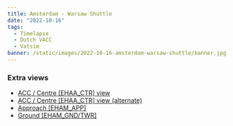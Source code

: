 ```yaml
---
title: Amsterdam - Warsaw Shuttle
date: "2022-10-16"
tags:
  - Timelapse
  - Dutch VACC
  - Vatsim
banner: /static/images/2022-10-16-amsterdam-warsaw-shuttle/banner.jpg
---
```


<Youtube id="FkCPxhY8l0g" />

### Extra views

- [ACC / Centre [EHAA_CTR] view](https://youtu.be/50J46VrjhN8)
- [ACC / Centre [EHAA_CTR] view (alternate)](https://youtu.be/SlP62LJqG38)
- [Approach [EHAM_APP]](https://youtu.be/ClG6URCXC24)
- [Ground [EHAM_GND/TWR]](https://youtu.be/zY45juMaksU)
